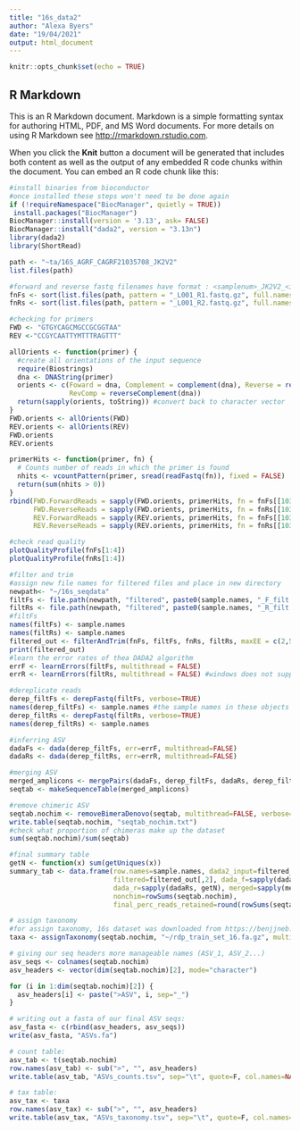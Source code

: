 ---
title: "16s_data2"
author: "Alexa Byers"
date: "19/04/2021"
output: html_document
---

```{r setup, include=FALSE}
knitr::opts_chunk$set(echo = TRUE)
```

## R Markdown

This is an R Markdown document. Markdown is a simple formatting syntax for authoring HTML, PDF, and MS Word documents. For more details on using R Markdown see <http://rmarkdown.rstudio.com>.

When you click the **Knit** button a document will be generated that includes both content as well as the output of any embedded R code chunks within the document. You can embed an R code chunk like this:

```{r}
#install binaries from bioconductor
#once installed these steps won't need to be done again
if (!requireNamespace("BiocManager", quietly = TRUE))
 install.packages("BiocManager")
BiocManager::install(version = '3.13', ask= FALSE)
BiocManager::install("dada2", version = "3.13n")
library(dada2)
library(ShortRead)
```
```{r}
path <- "~ta/16S_AGRF_CAGRF21035708_JK2V2"
list.files(path)
```
```{r}
#forward and reverse fastq filenames have format : <samplenum>_JK2V2_<index>_L001_<readNum>.fastq.gz
fnFs <- sort(list.files(path, pattern = "_L001_R1.fastq.gz", full.names = TRUE))
fnRs <- sort(list.files(path, pattern = "_L001_R2.fastq.gz", full.names = TRUE))
```
```{r}
#checking for primers
FWD <- "GTGYCAGCMGCCGCGGTAA" 
REV <-"CCGYCAATTYMTTTRAGTTT" 

allOrients <- function(primer) {
  #create all orientations of the input sequence
  require(Biostrings)
  dna <- DNAString(primer)
  orients <- c(Foward = dna, Complement = complement(dna), Reverse = reverse(dna),
               RevComp = reverseComplement(dna))
  return(sapply(orients, toString)) #convert back to character vector
}
FWD.orients <- allOrients(FWD)
REV.orients <- allOrients(REV)
FWD.orients
REV.orients

primerHits <- function(primer, fn) {
  # Counts number of reads in which the primer is found
  nhits <- vcountPattern(primer, sread(readFastq(fn)), fixed = FALSE)
  return(sum(nhits > 0))
}
rbind(FWD.ForwardReads = sapply(FWD.orients, primerHits, fn = fnFs[[103]]), 
      FWD.ReverseReads = sapply(FWD.orients, primerHits, fn = fnRs[[103]]), 
      REV.ForwardReads = sapply(REV.orients, primerHits, fn = fnFs[[103]]), 
      REV.ReverseReads = sapply(REV.orients, primerHits, fn = fnRs[[103]]))
```
```{r}
#check read quality
plotQualityProfile(fnFs[1:4])
plotQualityProfile(fnRs[1:4])
```
```{r}
#filter and trim
#assign new file names for filtered files and place in new directory
newpath<- "~/16s_seqdata"
filtFs <- file.path(newpath, "filtered", paste0(sample.names, "_F_filt.fastq.gz"))
filtRs <- file.path(newpath, "filtered", paste0(sample.names, "_R_filt.fastq.gz"))
#filtFs
names(filtFs) <- sample.names
names(filtRs) <- sample.names
filtered_out <- filterAndTrim(fnFs, filtFs, fnRs, filtRs, maxEE = c(2,5), truncLen = c(240,220))
print(filtered_out)
#learn the error rates of thea DADA2 algorithm
errF <- learnErrors(filtFs, multithread = FALSE)
errR <- learnErrors(filtRs, multithread = FALSE) #windows does not support multithread so set to FALSE
```
```{r}
#dereplicate reads
derep_filtFs <- derepFastq(filtFs, verbose=TRUE)
names(derep_filtFs) <- sample.names #the sample names in these objects are initially the file names of the samples, this sets them to the sample names for the rest of the workflow
derep_filtRs <- derepFastq(filtRs, verbose=TRUE)
names(derep_filtRs) <- sample.names
```
```{r}
#inferring ASV
dadaFs <- dada(derep_filtFs, err=errF, multithread=FALSE)
dadaRs <- dada(derep_filtRs, err=errR, multithread=FALSE)
```
```{r}
#merging ASV
merged_amplicons <- mergePairs(dadaFs, derep_filtFs, dadaRs, derep_filtRs, trimOverhang=TRUE, verbose=TRUE)
seqtab <- makeSequenceTable(merged_amplicons)
```
```{r}
#remove chimeric ASV
seqtab.nochim <- removeBimeraDenovo(seqtab, multithread=FALSE, verbose=TRUE)
write.table(seqtab.nochim, "seqtab_nochim.txt")
#check what proportion of chimeras make up the dataset 
sum(seqtab.nochim)/sum(seqtab)
```
```{r}
#final summary table
getN <- function(x) sum(getUniques(x))
summary_tab <- data.frame(row.names=sample.names, dada2_input=filtered_out[,1],
                          filtered=filtered_out[,2], dada_f=sapply(dadaFs, getN),
                          dada_r=sapply(dadaRs, getN), merged=sapply(merged_amplicons, getN),
                          nonchim=rowSums(seqtab.nochim),
                          final_perc_reads_retained=round(rowSums(seqtab.nochim)/filtered_out[,1]*100, 1))
```

```{r}
# assign taxonomy
#for assign taxonomy, 16s dataset was downloaded from https://benjjneb.github.io/dada2/training.html
taxa <- assignTaxonomy(seqtab.nochim, "~/rdp_train_set_16.fa.gz", multithread=FALSE)

# giving our seq headers more manageable names (ASV_1, ASV_2...)
asv_seqs <- colnames(seqtab.nochim)
asv_headers <- vector(dim(seqtab.nochim)[2], mode="character")

for (i in 1:dim(seqtab.nochim)[2]) {
  asv_headers[i] <- paste(">ASV", i, sep="_")
}

# writing out a fasta of our final ASV seqs:
asv_fasta <- c(rbind(asv_headers, asv_seqs))
write(asv_fasta, "ASVs.fa")

# count table:
asv_tab <- t(seqtab.nochim)
row.names(asv_tab) <- sub(">", "", asv_headers)
write.table(asv_tab, "ASVs_counts.tsv", sep="\t", quote=F, col.names=NA)

# tax table:
asv_tax <- taxa
row.names(asv_tax) <- sub(">", "", asv_headers)
write.table(asv_tax, "ASVs_taxonomy.tsv", sep="\t", quote=F, col.names=NA)
```

